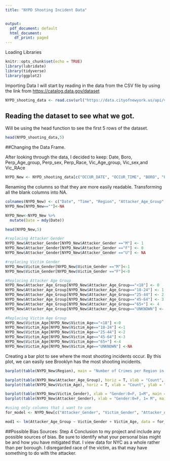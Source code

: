 ```yaml
---
title: "NYPD Shooting Incident Data"


output:
  pdf_document: default
  html_document:
    df_print: paged
---
```

Loading Libraries
```r
knitr::opts_chunk$set(echo = TRUE)
library(lubridate)
library(tidyverse)
library(ggplot2)
```

Importing Data
I will start by reading in the data from the CSV file by using the link
from <https://catalog.data.gov/dataset>



```r
NYPD_shooting_data <- read.csv(url("https://data.cityofnewyork.us/api/views/833y-fsy8/rows.csv?accessType=DOWNLOAD"))
```

## Reading the dataset to see what we got.

Will be using the head function to see the first 5 rows of the dataset. 

```r
head(NYPD_shooting_data,5)
```
##Changing the Data Frame.

After looking through the data, I decided to keep: Date, Boro, Perp_Age_group, Perp_sex, Perp_Race, Vic_Age_group, Vic_sex,and Vic_RAce

```r
NYPD_New <- NYPD_shooting_data[c("OCCUR_DATE", "OCCUR_TIME", "BORO", "PERP_AGE_GROUP", "PERP_SEX", "PERP_RACE", "VIC_AGE_GROUP", "VIC_SEX", "VIC_RACE")]
```

Renaming the columns so that they are more easily readable. Transforming all the blank columns into NA.

```r
colnames(NYPD_New) <- c("Date", "Time", "Region", "Attacker_Age_Group", "Attacker_Gender", "Attacker_Race", "Victim_Age", "Victim_Gender", "Victim_Race")
NYPD_New[NYPD_New==""]<-NA

NYPD_New<-NYPD_New %>%
  mutate(Date = mdy(Date))

head(NYPD_New,5)

```
```r
#replacing Attacker Gender
NYPD_New$Attacker_Gender[NYPD_New$Attacker_Gender =="M"] <- 1
NYPD_New$Attacker_Gender[NYPD_New$Attacker_Gender =="F"] <- 0
NYPD_New$Attacker_Gender[NYPD_New$Attacker_Gender =="U"] <- NA

#replacing Victim Gender
NYPD_New$Victim_Gender[NYPD_New$Victim_Gender =="M"]<-1
NYPD_New$Victim_Gender[NYPD_New$Victim_Gender =="F"]<-0

#Replacing Attacker Age Group
NYPD_New$Attacker_Age_Group[NYPD_New$Attacker_Age_Group=="<18"] <- 0
NYPD_New$Attacker_Age_Group[NYPD_New$Attacker_Age_Group=="18-24"] <- 1
NYPD_New$Attacker_Age_Group[NYPD_New$Attacker_Age_Group=="25-44"] <- 2
NYPD_New$Attacker_Age_Group[NYPD_New$Attacker_Age_Group=="45-64"] <- 3
NYPD_New$Attacker_Age_Group[NYPD_New$Attacker_Age_Group=="65+"] <- 4
NYPD_New$Attacker_Age_Group[NYPD_New$Attacker_Age_Group=="UNKNOWN"] <- NA

#Replacing Victim Age Group
NYPD_New$Victim_Age[NYPD_New$Victim_Age=="<18"] <-0
NYPD_New$Victim_Age[NYPD_New$Victim_Age=="18-24"] <-1
NYPD_New$Victim_Age[NYPD_New$Victim_Age=="25-44"] <-2
NYPD_New$Victim_Age[NYPD_New$Victim_Age=="45-64"] <-3
NYPD_New$Victim_Age[NYPD_New$Victim_Age=="65+"] <-4
NYPD_New$Victim_Age[NYPD_New$Victim_Age=="UNKNOWN"] <-NA
```



Creating a bar plot to see where the most shooting incidents occur. By this plot, we can easily see Brooklyn has the most shooting incidents.  

```r
barplot(table(NYPD_New$Region), main = "Number of Crimes per Region in NYC", las = 1)
```

```r
barplot(table(NYPD_New$Attacker_Age_Group), horiz = T, xlab = "Count", ylab = "Age Group", las =1, main = "Attacker Age Group")
barplot(table(NYPD_New$Victim_Age), horiz = T, xlab = "Count", ylab = "Age Group", las =1, main = "Victim Age Group")
```
```r
barplot(table(NYPD_New$Victim_Gender), xlab = "Gender:0=F, 1=M", main = "Victim Gender")
barplot(table(NYPD_New$Attacker_Gender), xlab = "Gender:0=F, 1= M", main = "Attacker Gender")
```

```r


#using only columns that i want to use
for_model <- NYPD_New[c("Attacker_Gender", "Victim_Gender", "Attacker_Age_Group", "Victim_Age")]

mod1 <- lm(Attacker_Age_Group ~ Victim_Gender + Victim_Age, data = for_model)

```

##Possible Bias Sources: Step 4
Conclusion to my project and include any possible sources of bias. Be sure to identify what your personal bias might be and how you have mitigated that. 
I view data for NYC as a whole rather than per borough.
I disregarded race of the victim, as that may have something to do with the attacker. 

